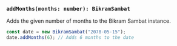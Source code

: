 ### `addMonths(months: number): BikramSambat`

Adds the given number of months to the Bikram Sambat instance.

```jsx
const date = new BikramSambat("2078-05-15");
date.addMonths(6); // Adds 6 months to the date
```
